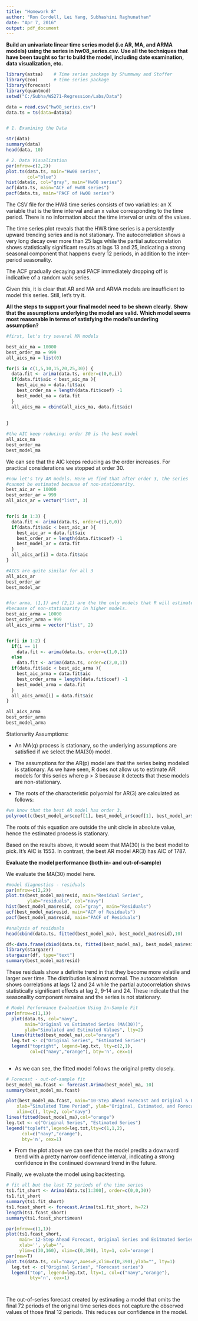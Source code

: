 ---
title: "Homework 8"
author: "Ron Cordell, Lei Yang, Subhashini Raghunathan"
date: "Apr 7, 2016"
output: pdf_document
---


**Build an univariate linear time series model (i.e AR, MA, and ARMA models) using the series in hw08_series.csv.**
**Use all the techniques that have been taught so far to build the model, including date examination, data visualization, etc.**

```{r}
library(astsa)    # Time series package by Shummway and Stoffer
library(zoo)      # time series package
library(forecast)
library(quantmod) 
setwd("C:/Subha/WS271-Regression/Labs/Data")

data = read.csv("hw08_series.csv")
data.ts = ts(data=data$x)


# 1. Examining the Data

str(data)
summary(data)
head(data, 10)

# 2. Data Visualization
par(mfrow=c(2,2))
plot.ts(data.ts, main="Hw08 series",
        col="blue")
hist(data$x, col="gray", main="Hw08 series")
acf(data.ts, main="ACF of Hw08 series")
pacf(data.ts, main="PACF of Hw08 series")
```

The CSV file for the HW8 time series consists of two variables: an X variable that is the time interval and an x value corresponding to the time period. There is no information about the time interval or units of the values.

The time series plot reveals that the HW8 time series is a persistently upward trending series and is not stationary. The autocorrelation shows a very long decay over more than 25 lags while the partial autocorrelation shows statistically significant results at lags 13 and 25, indicating a strong seasonal component that happens every 12 periods, in addition to the inter-period seasonality.

The ACF gradually decaying and PACF immediately dropping off is indicative of a random walk series.

Given this, it is clear that AR and MA and ARMA models are insufficient to model this series. Still, let's try it.


**All the steps to support your final model need to be shown clearly.**
**Show that the assumptions underlying the model are valid.**
**Which model seems most reasonable in terms of satisfying the model's underling assumption?**



```{r}

#first, let's try several MA models

best_aic_ma = 10000
best_order_ma = 999
all_aics_ma = list(0)

for(i in c(1,5,10,15,20,25,30)) {
  data.fit <- arima(data.ts, order=c(0,0,i))
  if(data.fit$aic < best_aic_ma ){
    best_aic_ma = data.fit$aic
    best_order_ma = length(data.fit$coef) -1
    best_model_ma = data.fit
  }
  all_aics_ma = cbind(all_aics_ma, data.fit$aic)
  
  
}

#the AIC keep reducing; order 30 is the best model
all_aics_ma
best_order_ma
best_model_ma

```

We can see that the AIC keeps reducing as the order increases. For practical considerations we stopped at order 30.

```{r}


#now let's try AR models. Here we find that after order 3, the series 
#cannot be estimated because of non-stationarity.
best_aic_ar = 10000
best_order_ar = 999
all_aics_ar = vector("list", 3)


for(i in 1:3) {
  data.fit <- arima(data.ts, order=c(i,0,0))
  if(data.fit$aic < best_aic_ar ){
    best_aic_ar = data.fit$aic
    best_order_ar = length(data.fit$coef) -1
    best_model_ar = data.fit
  }
  all_aics_ar[i] = data.fit$aic
}

#AICS are quite similar for all 3
all_aics_ar
best_order_ar
best_model_ar


#for arma, (1,1) and (2,1) are the the only models that R will estimate 
#because of non-stationarity in higher models.
best_aic_arma = 10000
best_order_arma = 999
all_aics_arma = vector("list", 2)


for(i in 1:2) {
  if(i == 1)
    data.fit <- arima(data.ts, order=c(1,0,1))
  else
    data.fit <- arima(data.ts, order=c(2,0,1))
  if(data.fit$aic < best_aic_arma ){
    best_aic_arma = data.fit$aic
    best_order_arma = length(data.fit$coef) -1
    best_model_arma = data.fit
  }
  all_aics_arma[i] = data.fit$aic
}

all_aics_arma
best_order_arma
best_model_arma


```

Stationarity Assumptions:

- An MA(q) process is stationary, so the underlying assumptions are satisfied if we select the MA(30) model.

- The assumptions for the AR(p) model are that the series being modeled is stationary. As we have seen, R does not allow us to estimate AR models for this series where p > 3 because it detects that these models are non-stationary.

- The roots of the characteristic polyomial for AR(3) are calculated as follows:

```{r}

#we know that the best AR model has order 3.
polyroot(c(best_model_ar$coef[1], best_model_ar$coef[1], best_model_ar$coef[1]))

```

The roots of this equation are outside the unit circle in absolute value, hence the estimated process is stationary.


Based on the results above, it would seem that MA(30) is the best model to pick. It's AIC is 1553. In contrast, the best AR model AR(3) has AIC of 1787.


**Evaluate the model performance (both in- and out-of-sample)**


We evaluate the MA(30) model here.

```{r}

#model diagnostics - residuals
par(mfrow=c(2,2))
plot.ts(best_model_ma$resid, main="Residual Series",
        ylab="residuals", col="navy")
hist(best_model_ma$resid, col="gray", main="Residuals")
acf(best_model_ma$resid, main="ACF of Residuals")
pacf(best_model_ma$resid, main="PACF of Residuals")

#analysis of residuals
head(cbind(data.ts, fitted(best_model_ma), best_model_ma$resid),10)

df<-data.frame(cbind(data.ts, fitted(best_model_ma), best_model_ma$resid))
library(stargazer)
stargazer(df, type="text")
summary(best_model_ma$resid)

```

These residuals show a definite trend in that they become more volatile and larger over time. The distribution is almost normal. The autocorrelation shows correlations at lags 12 and 24 while the partial autocorrelation shows statistically significant effects at lag 2, 9-14 and 24. These indicate that the seasonality component remains and the series is not stationary.


```{r}
# Model Performance Evaluation Using In-Sample Fit
par(mfrow=c(1,1))
  plot(data.ts, col="navy", 
       main="Original vs Estimated Series (MA(30))",
       ylab="Simulated and Estimated Values", lty=2)
  lines(fitted(best_model_ma),col="orange")
  leg.txt <- c("Original Series", "Estimated Series")
  legend("topright", legend=leg.txt, lty=c(2,1), 
         col=c("navy","orange"), bty='n', cex=1)
  
```

- As we can see, the fitted model follows the original pretty closely.

```{r}
# Forecast - out-of-sample fit
best_model_ma.fcast <- forecast.Arima(best_model_ma, 10)
summary(best_model_ma.fcast)

plot(best_model_ma.fcast, main="10-Step Ahead Forecast and Original & Estimated Series",
    xlab="Simulated Time Period", ylab="Original, Estimated, and Forecasted Values",
    xlim=c(), lty=2, col="navy")
lines(fitted(best_model_ma),col="orange")  
leg.txt <- c("Original Series", "Estimated Series")
legend("topleft",legend=leg.txt,lty=c(1,1,2),
      col=c("navy","orange"),
      bty='n', cex=1)

```

- From the plot above we can see that the model predits a downward trend with a pretty narrow confidence interval, indicating a strong confidence in the continued downward trend in the future.

Finally, we evaluate the model using backtesting.

```{r}
# fit all but the last 72 periods of the time series
ts1.fit_short <- Arima(data.ts[1:300], order=c(0,0,30))
ts1.fit_short
summary(ts1.fit_short)
ts1.fcast_short <- forecast.Arima(ts1.fit_short, h=72)
length(ts1.fcast_short)
summary(ts1.fcast_short$mean)

par(mfrow=c(1,1))
plot(ts1.fcast_short,
     main='12-Step Ahead Forecast, Original Series and Esitmated Series',
     xlab='', ylab='',
     ylim=c(30,160), xlim=c(0,390), lty=1, col='orange')
par(new=T)
plot.ts(data.ts, col="navy",axes=F,xlim=c(0,390),ylab="", lty=1)
  leg.txt <- c("Original Series", "Forecast series")
  legend("top", legend=leg.txt, lty=1, col=c("navy","orange"),
         bty='n', cex=1)




```

The out-of-series forecast created by estimating a model that omits the final 72 periods of the original time series does not capture the observed values of those final 12 periods. This reduces our confidence in the model.

